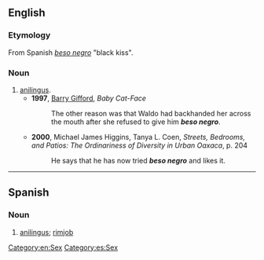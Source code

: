 ==English==

===Etymology===
From Spanish ''[[beso negro#Spanish|beso negro]]'' "black kiss".

===Noun===
{{en-noun|-|head=beso negro}}

# [[anilingus]].
#* '''1997''', [[w:Barry Gifford|Barry Gifford]], ''Baby Cat-Face''
#*: The other reason was that Waldo had backhanded her across the mouth after she refused to give him '''''beso negro'''''.
#* '''2000''', Michael James Higgins, Tanya L. Coen, ''Streets, Bedrooms, and Patios: The Ordinariness of Diversity in Urban Oaxaca'', p. 204
#*: He says that he has now tried '''''beso negro''''' and likes it.

[[Category:en:Sex]]

----

==Spanish==

===Noun===
{{es-noun|m|besos negros}}

# {{lb|es|colloquial}} [[anilingus]]; [[rimjob]]
#: {{syn|es|anilingus}}

[[Category:es:Sex]]